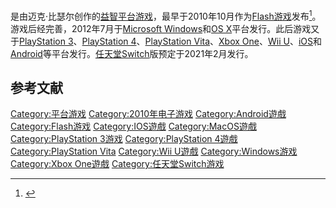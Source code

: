 {{NoteTA
| G1 = Games
}}

{{vgname|孤独的托马斯|en=Thomas Was Alone}}是由迈克·比瑟尔创作的[[平台游戏|益智平台游戏]]，最早于2010年10月作为[[Flash游戏|Flash游戏]]发布<ref name="blitz">{{cite web | url = http://www.blitz1up.com/articles/full_article/137 | title = Thomas was alone. An indie game created in 24 hours | publisher = [[Blitz_Games|Blitz Games]] | date = 18 October 2010 | access-date = 14 November 2012 | url-status = yes | archive-url = https://archive.is/20110721025733/http://www.blitz1up.com/articles/full_article/137 | archive-date = 2011-07-21 }}</ref>。游戏后经完善，2012年7月于[[Microsoft_Windows|Microsoft Windows]]和[[OS_X|OS X]]平台发行。此后游戏又于[[PlayStation_3|PlayStation 3]]、[[PlayStation_4|PlayStation 4]]、[[PlayStation_Vita|PlayStation Vita]]、[[Xbox_One|Xbox One]]、[[Wii_U|Wii U]]、[[iOS|iOS]]和[[Android|Android]]等平台发行。[[任天堂Switch|任天堂Switch]]版预定于2021年2月发行。

== 参考文献 ==

{{reflist}}

{{DEFAULTSORT:Thomas Was Alone}}[[Category:平台游戏|Category:平台游戏]]
[[Category:2010年电子游戏|Category:2010年电子游戏]]
[[Category:Android遊戲|Category:Android遊戲]]
[[Category:Flash游戏|Category:Flash游戏]]
[[Category:IOS遊戲|Category:IOS遊戲]]
[[Category:MacOS遊戲|Category:MacOS遊戲]]
[[Category:PlayStation_3游戏|Category:PlayStation 3游戏]]
[[Category:PlayStation_4遊戲|Category:PlayStation 4遊戲]]
[[Category:PlayStation_Vita|Category:PlayStation Vita]]
[[Category:Wii_U遊戲|Category:Wii U遊戲]]
[[Category:Windows游戏|Category:Windows游戏]]
[[Category:Xbox_One遊戲|Category:Xbox One遊戲]]
[[Category:任天堂Switch游戏|Category:任天堂Switch游戏]]

{{platform-videogame-stub}}